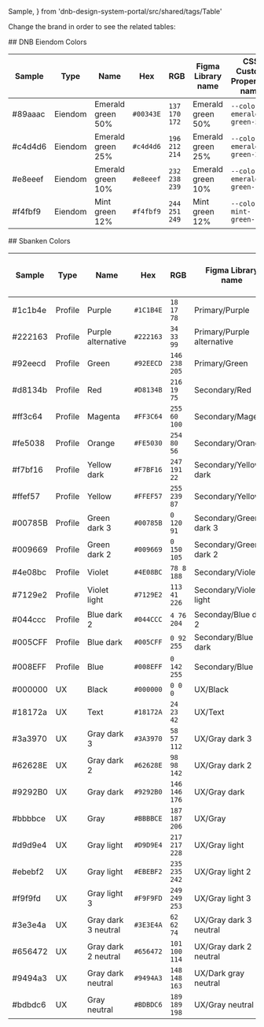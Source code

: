   Sample,
} from 'dnb-design-system-portal/src/shared/tags/Table'

Change the brand in order to see the related tables:

<Space top bottom>
  <ChangeStyleTheme />
</Space>

<VisibilityByTheme visible="eiendom">
  ## DNB Eiendom Colors

  Sample                   | Type    | Name              | Hex       | RGB           | Figma Library name | CSS Custom Properties name
  ------------------------ | ------- | ----------------- | --------- | ------------- | ------------------ | --------------------------
  <Sample>#89aaac</Sample> | Eiendom | Emerald green 50% | `#00343E` | `137 170 172` | Emerald green 50%  | `--color-emerald-green-50`
  <Sample>#c4d4d6</Sample> | Eiendom | Emerald green 25% | `#c4d4d6` | `196 212 214` | Emerald green 25%  | `--color-emerald-green-25`
  <Sample>#e8eeef</Sample> | Eiendom | Emerald green 10% | `#e8eeef` | `232 238 239` | Emerald green 10%  | `--color-emerald-green-10`
  <Sample>#f4fbf9</Sample> | Eiendom | Mint green 12%    | `#f4fbf9` | `244 251 249` | Mint green 12%     | `--color-mint-green-12`

</VisibilityByTheme>

<VisibilityByTheme hidden="sbanken">
  ## DNB Colors

  Sample                   | Type    | Name              | Hex       | RGB           | Figma Library name | CSS Custom Properties name
  -------------------------|---------|-------------------|-----------|---------------|--------------------|---------------------------
  <Sample>#00343E</Sample> | Profile | Ocean green       | `#00343E` | `0 52 62`     | Ocean green        | `--color-ocean-green`
  <Sample>#14555A</Sample> | Profile | Emerald green     | `#14555A` | `20 85 90`    | Emerald green      | `--color-emerald-green`
  <Sample>#007272</Sample> | Profile | Sea green         | `#007272` | `0 114 114`   | Sea green          | `--color-sea-green`
  <Sample>#A5E1D2</Sample> | Profile | Mint green        | `#A5E1D2` | `165 225 210` | Mint green         | `--color-mint-green`
  <Sample>#28B482</Sample> | Profile | Summer green      | `#28B482` | `40 180 130`  | Summer green       | `--color-summer-green`
  <Sample>#FDBB31</Sample> | Profile | Accent yellow     | `#FDBB31` | `253 187 49`  | Accent yellow      | `--color-accent-yellow`
  <Sample>#23195A</Sample> | Profile | Indigo            | `#23195A` | `35 25 90`    | Indigo             | `--color-indigo`
  <Sample>#6E2382</Sample> | Profile | Violet            | `#6E2382` | `110 35 130`  | Violet             | `--color-violet`
  <Sample>#4BBED2</Sample> | Profile | Sky blue          | `#4BBED2` | `75 190 210`  | Sky blue           | `--color-sky-blue`
  <Sample>#F2F2F5</Sample> | Profile | Lavender          | `#F2F2F5` | `242 242 245` | Lavender           | `--color-lavender`
  <Sample>#FBF6EC</Sample> | Profile | Sand yellow       | `#FBF6EC` | `251 246 236` | Sand yellow        | `--color-sand-yellow`
  <Sample>#F2F4EC</Sample> | Profile | Pistachio         | `#F2F4EC` | `242 244 236` | Pistachio          | `--color-pistachio`
  <Sample>#B3D5D5</Sample> | UX      | Sea green 30%     | `#B3D5D5` | `179 213 213` | Sea green 30%      | `--color-sea-green-30`
  <Sample>#D2F0E9</Sample> | UX      | Mint green 50%    | `#D2F0E9` | `210 240 233` | Mint green 50%     | `--color-mint-green-50`
  <Sample>#E9F8F4</Sample> | UX      | Mint green 25%    | `#E9F8F4` | `233 248 244` | Mint green 25%     | `--color-mint-green-25`
  <Sample>#F4FBF9</Sample> | UX      | Mint green 12%    | `#F4FBF9` | `244 251 249` | Mint green 12%     | `--color-mint-green-12`
  <Sample>#FEEBC1</Sample> | UX      | Accent yellow 30% | `#FEEBC1` | `254 235 193` | Accent yellow 30%  | `--color-accent-yellow-30`
  <Sample>#FF5400</Sample> | UX      | Signal orange     | `#FF5400` | `255 84 0`    | Signal orange      | `--color-signal-orange`
  <Sample>#DC2A2A</Sample> | UX      | Fire red          | `#DC2A2A` | `220 42 42`   | Fire red           | `--color-fire-red`
  <Sample>#FDEEEE</Sample> | UX      | Fire red 8%       | `#FDEEEE` | `253 238 238` | Fire red 8%        | `--color-fire-red-8`
  <Sample>#007B5E</Sample> | UX      | Success green     | `#007B5E` | `0 128 0`     | Success green      | `--color-success-green`
  <Sample>#000000</Sample> | UX      | Black             | `#000000` | `0 0 0`       | Black              | `--color-black`
  <Sample>#333333</Sample> | UX      | Black 80%         | `#333333` | `51 51 51`    | Black 80%          | `--color-black-80`
  <Sample>#737373</Sample> | UX      | Black 55%         | `#737373` | `115 115 115` | Black 55%          | `--color-black-55`
  <Sample>#CCCCCC</Sample> | UX      | Black 20%         | `#CCCCCC` | `204 204 204` | Black 20%          | `--color-black-20`
  <Sample>#EBEBEB</Sample> | UX      | Black 8%          | `#EBEBEB` | `235 235 235` | Black 8%           | `--color-black-8`
  <Sample>#F8F8F8</Sample> | UX      | Black 3%          | `#F8F8F8` | `248 248 248` | Black 3%           | `--color-black-3`
  <Sample>#FFFFFF</Sample> | UX      | White             | `#FFFFFF` | `255 255 255` | White              | `--color-white`

</VisibilityByTheme>

<VisibilityByTheme visible="sbanken">
  ## Sbanken Colors

  Sample                   | Type    | Name                | Hex       | RGB           | Figma Library name         | CSS Custom Properties name
  -------------------------|---------|---------------------|-----------|---------------|----------------------------|---------------------------------
  <Sample>#1c1b4e</Sample> | Profile | Purple              | `#1C1B4E` | `18 17 78`    | Primary/Purple             | `--sb-color-purple`
  <Sample>#222163</Sample> | Profile | Purple alternative  | `#222163` | `34 33 99`    | Primary/Purple alternative | `--sb-color-purple-alternative`
  <Sample>#92eecd</Sample> | Profile | Green               | `#92EECD` | `146 238 205` | Primary/Green              | `--sb-color-green`
  <Sample>#d8134b</Sample> | Profile | Red                 | `#D8134B` | `216 19 75`   | Secondary/Red              | `--sb-color-red`
  <Sample>#ff3c64</Sample> | Profile | Magenta             | `#FF3C64` | `255 60 100`  | Secondary/Magenta          | `--sb-color-magenta`
  <Sample>#fe5038</Sample> | Profile | Orange              | `#FE5030` | `254 80 56`   | Secondary/Orange           | `--sb-color-orange`
  <Sample>#f7bf16</Sample> | Profile | Yellow dark         | `#F7BF16` | `247 191 22`  | Secondary/Yellow dark      | `--sb-color-yellow-dark`
  <Sample>#ffef57</Sample> | Profile | Yellow              | `#FFEF57` | `255 239 87`  | Secondary/Yellow           | `--sb-color-yellow`
  <Sample>#00785B</Sample> | Profile | Green dark 3        | `#00785B` | `0 120 91`    | Secondary/Green dark 3     | `--sb-color-green-dark-3`
  <Sample>#009669</Sample> | Profile | Green dark 2        | `#009669` | `0 150 105`   | Secondary/Green dark 2     | `--sb-color-green-dark-2`
  <Sample>#4e08bc</Sample> | Profile | Violet              | `#4E08BC` | `78 8 188`    | Secondary/Violet           | `--sb-color-violet`
  <Sample>#7129e2</Sample> | Profile | Violet light        | `#7129E2` | `113 41 226`  | Secondary/Violet light     | `--sb-color-violet-light`
  <Sample>#044ccc</Sample> | Profile | Blue dark 2         | `#044CCC` | `4 76 204`    | Seconday/Blue dark 2       | `--sb-color-blue-dark-2`
  <Sample>#005CFF</Sample> | Profile | Blue dark           | `#005CFF` | `0 92 255`    | Secondary/Blue dark        | `--sb-color-blue-dark`
  <Sample>#008EFF</Sample> | Profile | Blue                | `#008EFF` | `0 142 255`   | Secondary/Blue             | `--sb-color-blue`
  <Sample>#000000</Sample> | UX      | Black               | `#000000` | `0 0 0`       | UX/Black                   | `--sb-color-black`
  <Sample>#18172a</Sample> | UX      | Text                | `#18172A` | `24 23 42`    | UX/Text                    | `--sb-color-text`
  <Sample>#3a3970</Sample> | UX      | Gray dark 3         | `#3A3970` | `58 57 112`   | UX/Gray dark 3             | `--sb-color-gray-dark-3`
  <Sample>#62628E</Sample> | UX      | Gray dark 2         | `#62628E` | `98 98 142`   | UX/Gray dark 2             | `--sb-color-gray-dark-2`
  <Sample>#9292B0</Sample> | UX      | Gray dark           | `#9292B0` | `146 146 176` | UX/Gray dark               | `--sb-color-gray-dark`
  <Sample>#bbbbce</Sample> | UX      | Gray                | `#BBBBCE` | `187 187 206` | UX/Gray                    | `--sb-color-gray`
  <Sample>#d9d9e4</Sample> | UX      | Gray light          | `#D9D9E4` | `217 217 228` | UX/Gray light              | `--sb-color-gray-light`
  <Sample>#ebebf2</Sample> | UX      | Gray light          | `#EBEBF2` | `235 235 242` | UX/Gray light 2            | `--sb-color-gray-light-2`
  <Sample>#f9f9fd</Sample> | UX      | Gray light 3        | `#F9F9FD` | `249 249 253` | UX/Gray light 3            | `--sb-color-gray-light-3`
  <Sample>#3e3e4a</Sample> | UX      | Gray dark 3 neutral | `#3E3E4A` | `62 62 74`    | UX/Gray dark 3 neutral     | `--sb-color-gray-dark-3-neutral`
  <Sample>#656472</Sample> | UX      | Gray dark 2 neutral | `#656472` | `101 100 114` | UX/Gray dark 2 neutral     | `--sb-color-gray-dark-2-neutral`
  <Sample>#9494a3</Sample> | UX      | Gray dark neutral   | `#9494A3` | `148 148 163` | UX/Dark gray neutral       | `--sb-color-gray-dark-neutral`
  <Sample>#bdbdc6</Sample> | UX      | Gray neutral        | `#BDBDC6` | `189 189 198` | UX/Gray neutral            | `--sb-color-gray-neutral`

</VisibilityByTheme>
